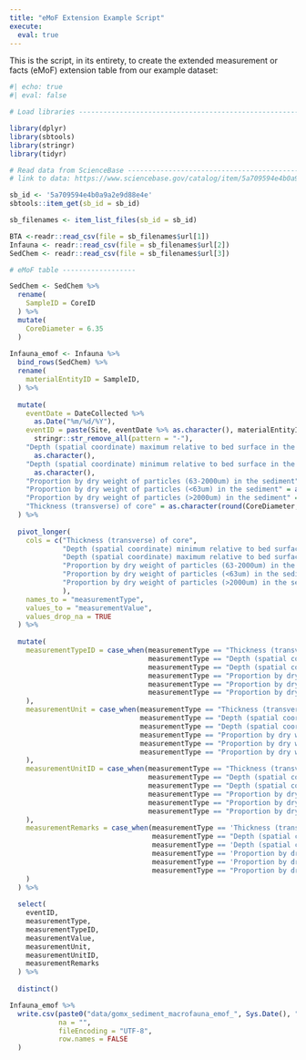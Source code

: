 ```yaml
---
title: "eMoF Extension Example Script"
execute: 
  eval: true
---
```


This is the script, in its entirety, to create the extended measurement or facts (eMoF) extension table from our example dataset:

```r
#| echo: true
#| eval: false

# Load libraries ----------------------------------------------------------

library(dplyr)
library(sbtools)
library(stringr)
library(tidyr)

# Read data from ScienceBase ----------------------------------------------
# link to data: https://www.sciencebase.gov/catalog/item/5a709594e4b0a9a2e9d88e4e

sb_id <- '5a709594e4b0a9a2e9d88e4e'
sbtools::item_get(sb_id = sb_id)

sb_filenames <- item_list_files(sb_id = sb_id)

BTA <-readr::read_csv(file = sb_filenames$url[1])
Infauna <- readr::read_csv(file = sb_filenames$url[2])
SedChem <- readr::read_csv(file = sb_filenames$url[3])

# eMoF table ------------------

SedChem <- SedChem %>% 
  rename(
    SampleID = CoreID
  ) %>% 
  mutate(
    CoreDiameter = 6.35
  )
       
Infauna_emof <- Infauna %>% 
  bind_rows(SedChem) %>%
  rename(
    materialEntityID = SampleID,
  ) %>% 
  
  mutate(
    eventDate = DateCollected %>%
      as.Date("%m/%d/%Y"),
    eventID = paste(Site, eventDate %>% as.character(), materialEntityID, sep = "_") %>%
      stringr::str_remove_all(pattern = "-"),
    "Depth (spatial coordinate) maximum relative to bed surface in the bed" = str_split_i(Fraction, pattern = "-", i = 2) %>% readr::parse_number() %>% 
      as.character(),
    "Depth (spatial coordinate) minimum relative to bed surface in the bed" = str_split_i(Fraction, pattern = "-", i = 1) %>% readr::parse_number() %>% 
      as.character(),
    "Proportion by dry weight of particles (63-2000um) in the sediment" = as.character(Sand),
    "Proportion by dry weight of particles (<63um) in the sediment" = as.character(Mud),
    "Proportion by dry weight of particles (>2000um) in the sediment" = as.character(Gravel),
    "Thickness (transverse) of core" = as.character(round(CoreDiameter, digits = 2))
  ) %>% 
  
  pivot_longer(
    cols = c("Thickness (transverse) of core", 
             "Depth (spatial coordinate) minimum relative to bed surface in the bed", 
             "Depth (spatial coordinate) maximum relative to bed surface in the bed", 
             "Proportion by dry weight of particles (63-2000um) in the sediment", 
             "Proportion by dry weight of particles (<63um) in the sediment", 
             "Proportion by dry weight of particles (>2000um) in the sediment"
             ),
    names_to = "measurementType",
    values_to = "measurementValue",
    values_drop_na = TRUE
  ) %>% 
  
  mutate(
    measurementTypeID = case_when(measurementType == "Thickness (transverse) of core" ~ "http://vocab.nerc.ac.uk/collection/P01/current/COREWDTH/",
                                  measurementType == "Depth (spatial coordinate) maximum relative to bed surface in the bed" ~ "http://vocab.nerc.ac.uk/collection/P01/current/MAXCDIST/",
                                  measurementType == "Depth (spatial coordinate) minimum relative to bed surface in the bed" ~ "http://vocab.nerc.ac.uk/collection/P01/current/MINCDIST/",
                                  measurementType == "Proportion by dry weight of particles (63-2000um) in the sediment" ~ "http://vocab.nerc.ac.uk/collection/P01/current/PRPCL048/",
                                  measurementType == "Proportion by dry weight of particles (<63um) in the sediment" ~ "http://vocab.nerc.ac.uk/collection/P01/current/PRSD0249/",
                                  measurementType == "Proportion by dry weight of particles (>2000um) in the sediment" ~ "	http://vocab.nerc.ac.uk/collection/P01/current/PRSD0274/"
    ),
    measurementUnit = case_when(measurementType == "Thickness (transverse) of core" ~ "Centimetres",
                                measurementType == "Depth (spatial coordinate) minimum relative to bed surface in the bed" ~ "Centimetres",
                                measurementType == "Depth (spatial coordinate) maximum relative to bed surface in the bed" ~ "Centimetres",
                                measurementType == "Proportion by dry weight of particles (63-2000um) in the sediment" ~ "Percent",
                                measurementType == "Proportion by dry weight of particles (<63um) in the sediment" ~ "Percent",
                                measurementType == "Proportion by dry weight of particles (>2000um) in the sediment" ~ "Percent"
    ),
    measurementUnitID = case_when(measurementType == "Thickness (transverse) of core" ~ "http://vocab.nerc.ac.uk/collection/P06/current/ULCM/",
                                  measurementType == "Depth (spatial coordinate) minimum relative to bed surface in the bed" ~ "http://vocab.nerc.ac.uk/collection/P06/current/ULCM/",
                                  measurementType == "Depth (spatial coordinate) maximum relative to bed surface in the bed" ~ "http://vocab.nerc.ac.uk/collection/P06/current/ULCM/",
                                  measurementType == "Proportion by dry weight of particles (63-2000um) in the sediment" ~ "http://vocab.nerc.ac.uk/collection/P06/current/UPCT/",
                                  measurementType == "Proportion by dry weight of particles (<63um) in the sediment" ~ "http://vocab.nerc.ac.uk/collection/P06/current/UPCT/",
                                  measurementType == "Proportion by dry weight of particles (>2000um) in the sediment" ~ "http://vocab.nerc.ac.uk/collection/P06/current/UPCT/"
    ), 
    measurementRemarks = case_when(measurementType == 'Thickness (transverse) of core' ~ paste("Verbatim Label:", "CoreDiameter"),
                                   measurementType == "Depth (spatial coordinate) minimum relative to bed surface in the bed" ~ paste("Verbatim Label:", 'lower value of "Fraction'),
                                   measurementType == 'Depth (spatial coordinate) maximum relative to bed surface in the bed' ~ paste("Verbatim Label:", 'upper value of "Fraction'),
                                   measurementType == 'Proportion by dry weight of particles (63-2000um) in the sediment' ~ paste("Verbatim Label:", 'Sand'),
                                   measurementType == 'Proportion by dry weight of particles (<63um) in the sediment' ~ paste("Verbatim Label:", 'Mud'),
                                   measurementType == "Proportion by dry weight of particles (>2000um) in the sediment" ~ paste("Verbatim Label:", "Gravel")
    )
  ) %>% 
  
  select(
    eventID,
    measurementType,
    measurementTypeID,
    measurementValue,
    measurementUnit,
    measurementUnitID,
    measurementRemarks
  ) %>% 
  
  distinct()

Infauna_emof %>% 
  write.csv(paste0("data/gomx_sediment_macrofauna_emof_", Sys.Date(), ".csv"),
            na = "",
            fileEncoding = "UTF-8", 
            row.names = FALSE
  )
```
